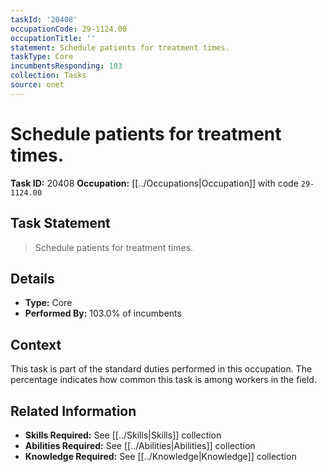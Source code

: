 ```yaml
---
taskId: '20408'
occupationCode: 29-1124.00
occupationTitle: ''
statement: Schedule patients for treatment times.
taskType: Core
incumbentsResponding: 103
collection: Tasks
source: onet
---
```

# Schedule patients for treatment times.

**Task ID:** 20408
**Occupation:** [[../Occupations|Occupation]] with code `29-1124.00`

## Task Statement

> Schedule patients for treatment times.

## Details

- **Type:** Core
- **Performed By:** 103.0% of incumbents

## Context

This task is part of the standard duties performed in this occupation. The percentage indicates how common this task is among workers in the field.

## Related Information

- **Skills Required:** See [[../Skills|Skills]] collection
- **Abilities Required:** See [[../Abilities|Abilities]] collection
- **Knowledge Required:** See [[../Knowledge|Knowledge]] collection
